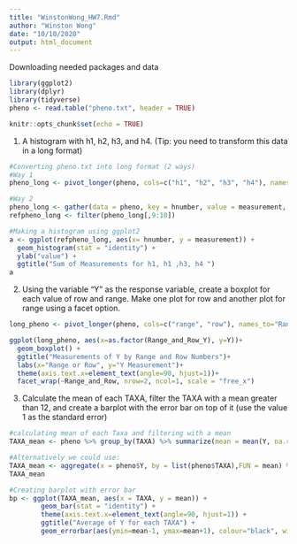 ```yaml
---
title: "WinstonWong_HW7.Rmd"
author: "Winston Wong"
date: "10/10/2020"
output: html_document
---
```

Downloading needed packages and data
```r
library(ggplot2)
library(dplyr)
library(tidyverse)
pheno <- read.table("pheno.txt", header = TRUE)
```

```r
knitr::opts_chunk$set(echo = TRUE)
```

1) A histogram with h1, h2, h3, and h4. (Tip: you need to transform this data in a long format)
```r
#Converting pheno.txt into long format (2 ways)
#Way 1
pheno_long <- pivot_longer(pheno, cols=c("h1", "h2", "h3", "h4"), names_to="hnumber")

#Way 2
pheno_long <- gather(data = pheno, key = hnumber, value = measurement, h1:h4, factor_key = T)
refpheno_long <- filter(pheno_long[,9:10])

#Making a histogram using ggplot2
a <- ggplot(refpheno_long, aes(x= hnumber, y = measurement)) +
  geom_histogram(stat = "identity") +
  ylab("value") +
  ggtitle("Sum of Measurements for h1, h1 ,h3, h4 ")
a
```

2) Using the variable "Y" as the response variable, create a boxplot for each value of row and range. Make one plot for row and another plot for range using a facet option.
```r
long_pheno <- pivot_longer(pheno, cols=c("range", "row"), names_to="Range_and_Row", values_to="Range_and_Row_Y")

ggplot(long_pheno, aes(x=as.factor(Range_and_Row_Y), y=Y))+
  geom_boxplot() +
  ggtitle("Measurements of Y by Range and Row Numbers")+
  labs(x="Range or Row", y="Y Measurement")+
  theme(axis.text.x=element_text(angle=90, hjust=1))+
  facet_wrap(~Range_and_Row, nrow=2, ncol=1, scale = "free_x")

```

3) Calculate the mean of each TAXA, filter the TAXA with a mean greater than 12, and create a barplot with the error bar on top of it (use the value 1 as the standard error)
```r
#calculating mean of each Taxa and filtering with a mean
TAXA_mean <- pheno %>% group_by(TAXA) %>% summarize(mean = mean(Y, na.rm = T)) %>% filter(mean >12)

#Alternatively we could use:
TAXA_mean <- aggregate(x = pheno$Y, by = list(pheno$TAXA),FUN = mean) %>% filter(x > 12)
TAXA_mean

#Creating barplot with error bar
bp <- ggplot(TAXA_mean, aes(x = TAXA, y = mean)) + 
        geom_bar(stat = "identity") +
        theme(axis.text.x=element_text(angle=90, hjust=1)) +
        ggtitle("Average of Y for each TAXA") +
        geom_errorbar(aes(ymin=mean-1, ymax=mean+1), colour="black", width=.1)
```



